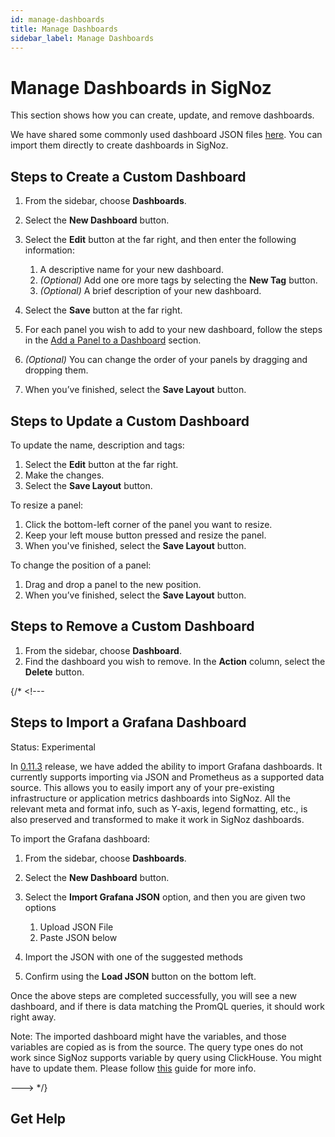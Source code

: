 ```yaml
---
id: manage-dashboards
title: Manage Dashboards
sidebar_label: Manage Dashboards
---
```



# Manage Dashboards in SigNoz

This section shows how you can create, update, and remove dashboards.

<Admonition type="tip">

We have shared some commonly used dashboard JSON files [here](https://github.com/SigNoz/dashboards). You can import them directly to create dashboards in SigNoz.

</Admonition>

## Steps to Create a Custom Dashboard

1. From the sidebar, choose **Dashboards**.
2. Select the **New Dashboard** button.
3. Select the **Edit** button at the far right, and then enter the following information:
    1. A descriptive name for your new dashboard.
    2. *(Optional)* Add one ore more tags by selecting the **New Tag** button.
    3. *(Optional)* A brief description of your new dashboard.

4. Select the **Save** button at the far right.

5. For each panel you wish to add to your new dashboard, follow the steps in the [Add a Panel to a Dashboard](/docs/userguide/manage-panels#add-a-panel-to-a-dashboard) section.

6. *(Optional)* You can change the order of your panels by dragging and dropping them.

7. When you’ve finished, select the **Save Layout** button.


## Steps to Update a Custom Dashboard

To update the name, description and tags:

1. Select the **Edit** button at the far right.
2. Make the changes.
3. Select the **Save Layout** button.

To resize a panel:

1. Click the bottom-left corner of the panel you want to resize.
2. Keep your left mouse button pressed and resize the panel.
3. When you've finished, select the **Save Layout** button.

To change the position of a panel:

1. Drag and drop a panel to the new position.
2. When you’ve finished, select the **Save Layout** button.


## Steps to Remove a Custom Dashboard

1. From the sidebar, choose **Dashboard**.
2. Find the dashboard you wish to remove. In the **Action** column, select the **Delete** button.

{/* <!---
## Steps to Import a Grafana Dashboard

Status: Experimental


In [0.11.3](https://github.com/SigNoz/signoz/releases/tag/v0.11.3) release, we have added the ability to import Grafana dashboards. It currently supports importing via JSON and Prometheus as a supported data source. This allows you to easily import any of your pre-existing infrastructure or application metrics dashboards into SigNoz. All the relevant meta and format info, such as Y-axis, legend formatting, etc., is also preserved and transformed to make it work in SigNoz dashboards.

To import the Grafana dashboard:


1. From the sidebar, choose **Dashboards**.
2. Select the **New Dashboard** button.
3. Select the **Import Grafana JSON** option, and then you are given two options

    1. Upload JSON File
    2. Paste JSON below
4. Import the JSON with one of the suggested methods
5. Confirm using the **Load JSON** button on the bottom left.

Once the above steps are completed successfully, you will see a new dashboard, and if there is data matching the PromQL queries, it should work right away.

Note: The imported dashboard might have the variables, and those variables are copied as is from the source. The query type ones do not work since SigNoz supports variable by query using ClickHouse. You might have to update them. Please follow [this](./manage-variables.md) guide for more info.

---> */}

## Get Help

<GetHelp />
